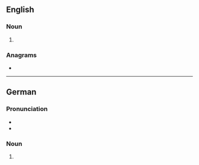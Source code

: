 {{also|CDS|cDs|cd's}}
==English==

===Noun===
{{head|en|noun form}}

# {{plural of|en|CD}}

===Anagrams===
* {{anagrams|en|a=cds|CSD|D&Cs|D.S.C.|D.Sc.|DCS|DCs|DSC|Sc.D.}}

----

==German==

===Pronunciation===
* {{IPA|de|/tse(ː)ˈdeːs/}}
* {{audio|de|LL-Q188 (deu)-Sebastian Wallroth-CDs.wav|Audio}}

===Noun===
{{head|de|noun form}}

# {{plural of|de|CD}}